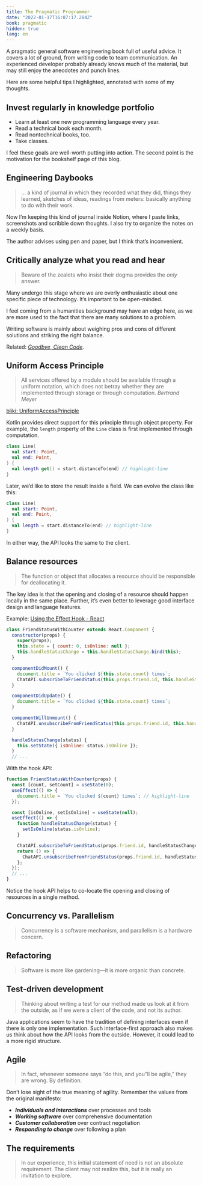 ```yaml
---
title: The Pragmatic Programmer
date: "2022-01-17T16:07:17.284Z"
book: pragmatic
hidden: true
lang: en
---
```



<PullQuote className="mt-16" emoji="😍😍😍😍😍" dontPull>
  A pragmatic general software engineering book full of useful advice.
  It covers a lot of ground, from writing code to team communication.
  An experienced developer probably already knows much of the material,
  but may still enjoy the anecdotes and punch lines.
</PullQuote>

Here are some helpful tips I highlighted, annotated with some of my thoughts.

## Invest regularly in knowledge portfolio

- Learn at least one new programming language every year.
- Read a technical book each month.
- Read nontechnical books, too.
- Take classes.

I feel these goals are well-worth putting into action.
The second point is the motivation for the bookshelf page of this blog.

## Engineering Daybooks

> ... a kind of journal in which they recorded what they did, things they learned, sketches of ideas, readings from meters: basically anything to do with their work.


Now I’m keeping this kind of journal inside Notion, where I paste links, screenshots and scribble down thoughts. I also try to organize the notes on a weekly basis.

The author advises using pen and paper, but I think that’s inconvenient.

## Critically analyze what you read and hear

> Beware of the zealots who insist their dogma provides the *only* answer.

Many undergo this stage where we are overly enthusiastic about one specific piece of technology. It’s important to be open-minded.

I feel coming from a humanities background may have an edge here, as we are more used to the fact that there are many solutions to a problem.

Writing software is mainly about weighing pros and cons of different solutions and striking the right balance.

Related: *[Goodbye, Clean Code](https://overreacted.io/goodbye-clean-code/)*.

## Uniform Access Principle

> All services offered by a module should be available through a uniform notation, which does not betray whether they are implemented through storage or through computation.
> <cite>Bertrand Meyer</cite>


[bliki: UniformAccessPrinciple](https://martinfowler.com/bliki/UniformAccessPrinciple.html)

Kotlin provides direct support for this principle through object property. For example, the `length` property of the `Line` class is first implemented through computation.

```kotlin
class Line(
  val start: Point,
  val end: Point,
) {
  val length get() = start.distanceTo(end) // highlight-line
}
```

Later, we’d like to store the result inside a field. We can evolve the class like this:

```kotlin
class Line(
  val start: Point,
  val end: Point,
) {
  val length = start.distanceTo(end) // highlight-line
}
```

In either way, the API looks the same to the client.

## Balance resources

> The function or object that allocates a resource should be responsible for deallocating it.


The key idea is that the opening and closing of a resource should happen locally in the same place. Further, it’s even better to leverage good interface design and language features.

Example: [Using the Effect Hook - React](https://reactjs.org/docs/hooks-effect.html#tip-use-multiple-effects-to-separate-concerns)

```jsx
class FriendStatusWithCounter extends React.Component {
  constructor(props) {
    super(props);
    this.state = { count: 0, isOnline: null };
    this.handleStatusChange = this.handleStatusChange.bind(this);
  }

  componentDidMount() {
    document.title = `You clicked ${this.state.count} times`;
    ChatAPI.subscribeToFriendStatus(this.props.friend.id, this.handleStatusChange); // highlight-line
  }

  componentDidUpdate() {
    document.title = `You clicked ${this.state.count} times`;
  }

  componentWillUnmount() {
    ChatAPI.unsubscribeFromFriendStatus(this.props.friend.id, this.handleStatusChange); // highlight-line
  }

  handleStatusChange(status) {
    this.setState({ isOnline: status.isOnline });
  }
  // ...
```

With the hook API:

```jsx
function FriendStatusWithCounter(props) {
  const [count, setCount] = useState(0);
  useEffect(() => {
    document.title = `You clicked ${count} times`; // highlight-line
  });

  const [isOnline, setIsOnline] = useState(null);
  useEffect(() => {
    function handleStatusChange(status) {
      setIsOnline(status.isOnline);
    }

    ChatAPI.subscribeToFriendStatus(props.friend.id, handleStatusChange); // highlight-line
    return () => {
      ChatAPI.unsubscribeFromFriendStatus(props.friend.id, handleStatusChange); // highlight-line
    };
  });
  // ...
}
```

Notice the hook API helps to co-locate the opening and closing of resources in a single method.

## Concurrency vs. Parallelism

> Concurrency is a software mechanism, and parallelism is a hardware concern.


## Refactoring

> Software is more like gardening—it is more organic than concrete.


## Test-driven development

> Thinking about writing a test for our method made us look at it from the outside, as if we were a client of the code, and not its author.


Java applications seem to have the tradition of defining interfaces even if there is only one implementation. Such interface-first approach also makes us think about how the API looks from the outside. However, it could lead to a more rigid structure.

## Agile

> In fact, whenever someone says “do this, and you”ll be agile,” they are wrong. By definition.


Don’t lose sight of the true meaning of agility. Remember the values from the original manifesto:

- ***Individuals and interactions*** over processes and tools
- ***Working software*** over comprehensive documentation
- ***Customer collaboration*** over contract negotiation
- ***Responding to change*** over following a plan

## The requirements

> In our experience, this initial statement of need is not an absolute requirement.
> The client may not realize this, but it is really an invitation to explore.
